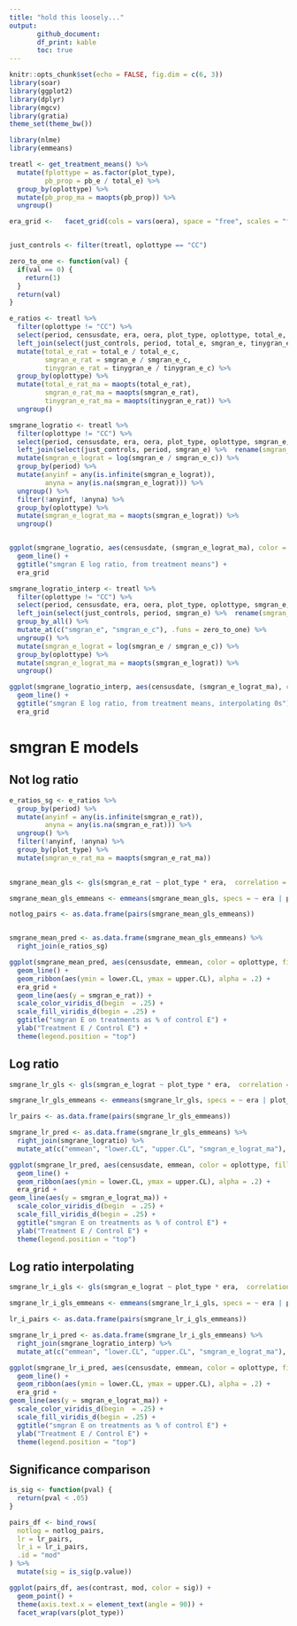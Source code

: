 ```yaml
---
title: "hold this loosely..."
output:
       github_document:
       df_print: kable
       toc: true
---
```


```r
knitr::opts_chunk$set(echo = FALSE, fig.dim = c(6, 3))
library(soar)
library(ggplot2)
library(dplyr)
library(mgcv)
library(gratia)
theme_set(theme_bw())

library(nlme)
library(emmeans)

```


```r

treatl <- get_treatment_means() %>%
  mutate(fplottype = as.factor(plot_type),
         pb_prop = pb_e / total_e) %>%
  group_by(oplottype) %>%
  mutate(pb_prop_ma = maopts(pb_prop)) %>%
  ungroup()

era_grid <-   facet_grid(cols = vars(oera), space = "free", scales = "free_x")


just_controls <- filter(treatl, oplottype == "CC")

zero_to_one <- function(val) {
  if(val == 0) {
    return(1)
  }
  return(val)
}

e_ratios <- treatl %>%
  filter(oplottype != "CC") %>%
  select(period, censusdate, era, oera, plot_type, oplottype, total_e, smgran_e, tinygran_e, fplottype) %>%
  left_join(select(just_controls, period, total_e, smgran_e, tinygran_e) %>%  rename(total_e_c = total_e, smgran_e_c = smgran_e, tinygran_e_c = tinygran_e)) %>%
  mutate(total_e_rat = total_e / total_e_c,
         smgran_e_rat = smgran_e / smgran_e_c,
         tinygran_e_rat = tinygran_e / tinygran_e_c) %>%
  group_by(oplottype) %>%
  mutate(total_e_rat_ma = maopts(total_e_rat),
         smgran_e_rat_ma = maopts(smgran_e_rat),
         tinygran_e_rat_ma = maopts(tinygran_e_rat)) %>%
  ungroup()

smgrane_logratio <- treatl %>%
  filter(oplottype != "CC") %>%
  select(period, censusdate, era, oera, plot_type, oplottype, smgran_e, fplottype) %>%
  left_join(select(just_controls, period, smgran_e) %>%  rename(smgran_e_c = smgran_e)) %>%
  mutate(smgran_e_lograt = log(smgran_e / smgran_e_c)) %>%
  group_by(period) %>%
  mutate(anyinf = any(is.infinite(smgran_e_lograt)),
         anyna = any(is.na(smgran_e_lograt))) %>%
  ungroup() %>%
  filter(!anyinf, !anyna) %>%
  group_by(oplottype) %>%
  mutate(smgran_e_lograt_ma = maopts(smgran_e_lograt)) %>%
  ungroup()


ggplot(smgrane_logratio, aes(censusdate, (smgran_e_lograt_ma), color = oplottype)) +
  geom_line() +
  ggtitle("smgran E log ratio, from treatment means") +
  era_grid

smgrane_logratio_interp <- treatl %>%
  filter(oplottype != "CC") %>%
  select(period, censusdate, era, oera, plot_type, oplottype, smgran_e, fplottype) %>%
  left_join(select(just_controls, period, smgran_e) %>%  rename(smgran_e_c = smgran_e)) %>%
  group_by_all() %>%
  mutate_at(c("smgran_e", "smgran_e_c"), .funs = zero_to_one) %>%
  ungroup() %>%
  mutate(smgran_e_lograt = log(smgran_e / smgran_e_c)) %>%
  group_by(oplottype) %>%
  mutate(smgran_e_lograt_ma = maopts(smgran_e_lograt)) %>%
  ungroup()

ggplot(smgrane_logratio_interp, aes(censusdate, (smgran_e_lograt_ma), color = oplottype)) +
  geom_line() +
  ggtitle("smgran E log ratio, from treatment means, interpolating 0s") +
  era_grid

```

# smgran E models

## Not log ratio

```r

e_ratios_sg <- e_ratios %>%
  group_by(period) %>%
  mutate(anyinf = any(is.infinite(smgran_e_rat)),
         anyna = any(is.na(smgran_e_rat))) %>%
  ungroup() %>%
  filter(!anyinf, !anyna) %>%
  group_by(plot_type) %>%
  mutate(smgran_e_rat_ma = maopts(smgran_e_rat_ma))
  

smgrane_mean_gls <- gls(smgran_e_rat ~ plot_type * era,  correlation = corCAR1(form = ~ period | plot_type), data = e_ratios_sg)

smgrane_mean_gls_emmeans <- emmeans(smgrane_mean_gls, specs = ~ era | plot_type)

notlog_pairs <- as.data.frame(pairs(smgrane_mean_gls_emmeans))


smgrane_mean_pred <- as.data.frame(smgrane_mean_gls_emmeans) %>%
  right_join(e_ratios_sg)

ggplot(smgrane_mean_pred, aes(censusdate, emmean, color = oplottype, fill = oplottype)) +
  geom_line() +
  geom_ribbon(aes(ymin = lower.CL, ymax = upper.CL), alpha = .2) +
  era_grid +
  geom_line(aes(y = smgran_e_rat)) +
  scale_color_viridis_d(begin  = .25) +
  scale_fill_viridis_d(begin = .25) +
  ggtitle("smgran E on treatments as % of control E") +
  ylab("Treatment E / Control E") +
  theme(legend.position = "top")

```

## Log ratio


```r

smgrane_lr_gls <- gls(smgran_e_lograt ~ plot_type * era,  correlation = corCAR1(form = ~ period | plot_type), data = smgrane_logratio)

smgrane_lr_gls_emmeans <- emmeans(smgrane_lr_gls, specs = ~ era | plot_type)

lr_pairs <- as.data.frame(pairs(smgrane_lr_gls_emmeans))

smgrane_lr_pred <- as.data.frame(smgrane_lr_gls_emmeans) %>%
  right_join(smgrane_logratio) %>%
  mutate_at(c("emmean", "lower.CL", "upper.CL", "smgran_e_lograt_ma"), .funs = exp)

ggplot(smgrane_lr_pred, aes(censusdate, emmean, color = oplottype, fill = oplottype)) +
  geom_line() +
  geom_ribbon(aes(ymin = lower.CL, ymax = upper.CL), alpha = .2) +
  era_grid +
geom_line(aes(y = smgran_e_lograt_ma)) +
  scale_color_viridis_d(begin  = .25) +
  scale_fill_viridis_d(begin = .25) +
  ggtitle("smgran E on treatments as % of control E") +
  ylab("Treatment E / Control E") +
  theme(legend.position = "top")

```

## Log ratio interpolating


```r

smgrane_lr_i_gls <- gls(smgran_e_lograt ~ plot_type * era,  correlation = corCAR1(form = ~ period | plot_type), data = smgrane_logratio_interp)

smgrane_lr_i_gls_emmeans <- emmeans(smgrane_lr_i_gls, specs = ~ era | plot_type)

lr_i_pairs <- as.data.frame(pairs(smgrane_lr_i_gls_emmeans))

smgrane_lr_i_pred <- as.data.frame(smgrane_lr_i_gls_emmeans) %>%
  right_join(smgrane_logratio_interp) %>%
  mutate_at(c("emmean", "lower.CL", "upper.CL", "smgran_e_lograt_ma"), .funs = exp)

ggplot(smgrane_lr_i_pred, aes(censusdate, emmean, color = oplottype, fill = oplottype)) +
  geom_line() +
  geom_ribbon(aes(ymin = lower.CL, ymax = upper.CL), alpha = .2) +
  era_grid +
geom_line(aes(y = smgran_e_lograt_ma)) +
  scale_color_viridis_d(begin  = .25) +
  scale_fill_viridis_d(begin = .25) +
  ggtitle("smgran E on treatments as % of control E") +
  ylab("Treatment E / Control E") +
  theme(legend.position = "top")

```

## Significance comparison

```r

is_sig <- function(pval) {
  return(pval < .05)
}

pairs_df <- bind_rows(
  notlog = notlog_pairs,
  lr = lr_pairs,
  lr_i = lr_i_pairs,
  .id = "mod"
) %>% 
  mutate(sig = is_sig(p.value))

ggplot(pairs_df, aes(contrast, mod, color = sig)) +
  geom_point() +
  theme(axis.text.x = element_text(angle = 90)) +
  facet_wrap(vars(plot_type))

```